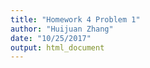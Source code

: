 ```yaml
---
title: "Homework 4 Problem 1"
author: "Huijuan Zhang"
date: "10/25/2017"
output: html_document
---
```


